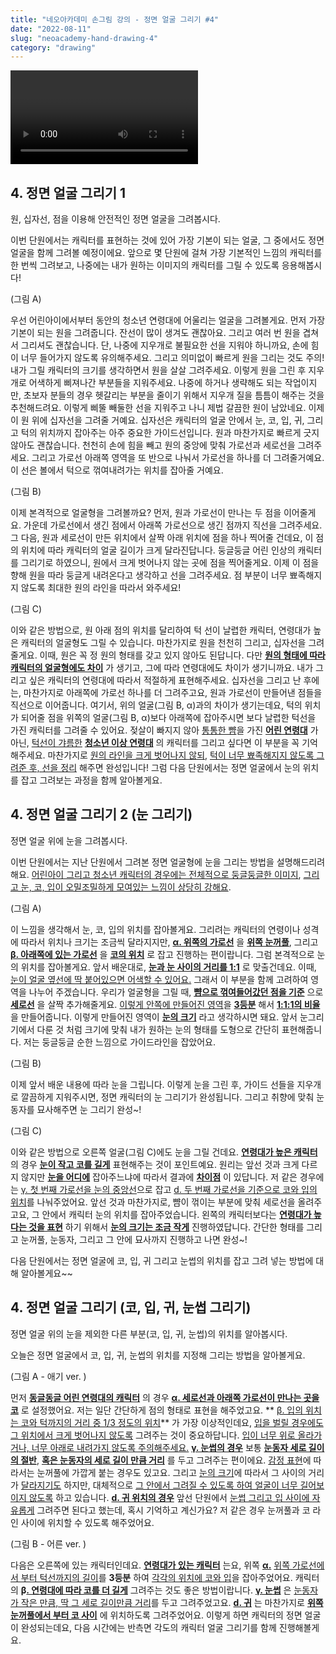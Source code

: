 ```yaml
---
title: "네오아카데미 손그림 강의 - 정면 얼굴 그리기 #4"
date: "2022-08-11"
slug: "neoacademy-hand-drawing-4"
category: "drawing"
---
```


<Video 
    videoSrcURL="https://www.youtube.com/embed/rXUq6RBJ19M"
    videoTitle="네오아카데미 손그림 강의 - 정면 얼굴 그리기 #4"
/>

## 4. 정면 얼굴 그리기 1
원, 십자선, 점을 이용해 안전적인 정면 얼굴을 그려봅시다.

이번 단원에서는 캐릭터를 표현하는 것에 있어 가장 기본이 되는 얼굴, 그 중에서도 정면 얼굴을 함께 그려볼 예정이에요. 앞으로 몇 단원에 걸쳐 가장 기본적인 느낌의 캐릭터를 한 번씩 그려보고, 나중에는 내가 원하는 이미지의 캐릭터를 그릴 수 있도록 응용해봅시다! 

(그림 A)

우선 어린아이에서부터 동안의 청소년 연령대에 어울리는 얼굴을 그려볼게요.
먼저 가장 기본이 되는 원을 그려줍니다. 잔선이 많이 생겨도 괜찮아요. 그리고 여러 번 원을 겹쳐서 그리셔도 괜찮습니다. 단, 나중에 지우개로 불필요한 선을 지워야 하니까요, 손에 힘이 너무 들어가지 않도록 유의해주세요. 그리고 의미없이 빠르게 원을 그리는 것도 주의! 내가 그릴 캐릭터의 크기를 생각하면서 원을 살살 그려주세요. 이렇게 원을 그린 후 지우개로 어색하게 삐져나간 부분들을 지워주세요. 나중에 하거나 생략해도 되는 작업이지만, 초보자 분들의 경우 헷갈리는 부분을 줄이기 위해서 지우개 질을 틈틈이 해주는 것을 추천해드려요. 이렇게 삐뚤 빼둘한 선을 지워주고 나니 제법 갈끔한 원이 남았네요. 이제 이 원 위에 십자선을 그려줄 거예요. 십자선은 캐릭터의 얼굴 안에서 눈, 코, 입, 귀, 그리고 턱의 위치까지 잡아주는 아주 중요한 가이드선입니다. 원과 마찬가지로 빠르게 긋지 않아도 괜찮습니다. 천천히 손에 힘을 빼고 원의 중앙에 맞춰 가로선과 세로선을 그려주세요. 그리고 가로선 아래쪽 영역을 또 반으로 나눠서 가로선을 하나를 더 그려줄거예요. 이 선은 볼에서 턱으로 꺾여내려가는 위치를 잡아줄 거예요.

(그림 B)

이제 본격적으로 얼굴형을 그려볼까요?
먼저, 원과 가로선이 만나는 두 점을 이어줄게요. 가운데 가로선에서 생긴 점에서 아래쪽 가로선으로 생긴 점까지 직선을 그려주세요. 그 다음, 원과 세로선이 만든 위치에서 살짝 아래 위치에 점을 하나 찍어줄 건데요, 이 점의 위치에 따라 캐릭터의 얼굴 길이가 크게 달라진답니다. 둥글둥글 어린 인상의 캐릭터를 그리기로 하였으니, 원에서 크게 벗어나지 않는 곳에 점을 찍어줄게요. 이제 이 점을 향해 원을 따라 둥글게 내려온다고 생각하고 선을 그려주세요. 점 부분이 너무 뾰족해지지 않도록 최대한 원의 라인을 따라서 와주세요! 

(그림 C)

이와 같은 방법으로, 원 아래 점의 위치를 달리하여 턱 선이 날렵한 캐릭터, 연령대가 높은 캐릭터의 얼굴형도 그릴 수 있습니다. 마찬가지로 원을 천천히 그리고, 십자선을 그려줄게요. 이때, 원은 꼭 정 원의 형태를 갖고 있지 않아도 된답니다. 다만 **<u>원의 형태에 따라</u>** **<u>캐릭터의 얼굴형에도 차이</u>** 가 생기고, 그에 따라 연령대에도 차이가 생기니까요. 내가 그리고 싶은 캐릭터의 연령대에 따라서 적절하게 표현해주세요. 십자선을 그리고 난 후에는, 마찬가지로 아래쪽에 가로선 하나를 더 그려주고요, 원과 가로선이 만들어낸 점들을 직선으로 이어줍니다. 여기서, 위의 얼굴(그림 B, α)과의 차이가 생기는데요, 턱의 위치가 되어줄 점을 위쪽의 얼굴(그림 B, α)보다 아래쪽에 잡아주시면 보다 날렵한 턱선을 가진 캐릭터를 그려줄 수 있어요. 젖살이 빠지지 않아 <u>통통한 뺨</u>을 가진 **<u>어린 연령대</u>** 가 아닌, <u>턱선이 갸름한</u> **<u>청소년 이상 연령대</u>** 의 캐릭터를 그리고 싶다면 이 부분을 꼭 기억해주세요. 마찬가지로 <u>원의 라인을 크게 벗어나지 않되</u>, <u>턱이 너무 뾰족해지지 않도록 그려준 후, 선을 정리</u> 해주면 완성입니다! 그럼 다음 단원에서는 정면 얼굴에서 눈의 위치를 잡고 그려보는 과정을 함께 알아볼게요.

## 4. 정면 얼굴 그리기 2 (눈 그리기)
정면 얼굴 위에 눈을 그려봅시다.

이번 단원에서는 지난 단원에서 그려본 정면 얼굴형에 눈을 그리는 방법을 설명해드리려 해요. <u>어린아이 그리고 청소년 캐릭터의 경우에는 전체적으로 둥글둥글한 이미지</u>, <u>그리고 눈, 코, 입이 오밀조밀하게 모여있는 느낌이 상당히 강해요</u>. 

(그림 A)

이 느낌을 생각해서 눈, 코, 입의 위치를 잡아볼게요. 그리려는 캐릭터의 연령이나 성격에 따라서 위치나 크기는 조금씩 달라지지만,  **<u>α. 위쪽의 가로선</u>** 을 **<u>위쪽 눈꺼풀</u>**, 그리고 **<u>β. 아래쪽에 있는 가로선</u>** 을 **<u>코의 위치</u>** 로 잡고 진행하는 편이랍니다. 그럼 본격적으로 눈의 위치를 잡아볼게요. 앞서 배운대로, **<u>눈과 눈 사이의 거리를 1:1</u>** 로 맞출건데요. 이때, <u>눈이 얼굴 옆선에 딱 붙어있으면 어색할 수 있어요.</u> 그래서 이 부분을 함께 고려하여 영역을 나누어 주겠습니다. 우리가 얼굴형을 그릴 때, **<u>뺨으로 꺾여들어갔던 점을 기준</u>** 으로 **<u>세로선</u>** 을 살짝 추가해줄게요. <u>이렇게 안쪽에 만들어진 영역</u>을 **<u>3등분</u>** 해서 **<u>1:1:1의 비율</u>** 을 만들어줍니다. 이렇게 만들어진 영역이 **<u>눈의 크기</u>** 라고 생각하시면 돼요. 앞서 눈그리기에서 다룬 것 처럼 크기에 맞춰 내가 원하는 눈의 형태를 도형으로 간단히 표현해줍니다. 저는 둥글둥글 순한 느낌으로 가이드라인을 잡았어요. 

(그림 B)

이제 앞서 배운 내용에 따라 눈을 그립니다. 이렇게 눈을 그린 후, 가이드 선들을 지우개로 깔끔하게 지워주시면, 정면 캐릭터의 눈 그리기가 완성됩니다. 그리고 취향에 맞춰 눈동자를 묘사해주면 눈 그리기 완성~!

(그림 C)

이와 같은 방법으로 오른쪽 얼굴(그림 C)에도 눈을 그릴 건데요.
**<u>연령대가 높은 캐릭터</u>** 의 경우 **<u>눈이 작고 코를 길게</u>** 표현해주는 것이 포인트예요. 원리는 앞선 것과 크게 다르지 않지만 **<u>눈을 어디에</u>** 잡아주느냐에 따라서 결과에 **<u>차이점</u>** 이 있답니다. 저 같은 경우에는 <u>γ. 첫 번째 가로선을 눈의 중앙선</u>으로 잡고 <u>d. 두 번째 가로선을 기준으로 코와 입의 위치</u>를 나눠주었어요. 앞선 것과 마찬가지로, 뺨이 꺾이는 부분에 맞춰 세로선을 올려주고요, 그 안에서 캐릭터 눈의 위치를 잡아주었습니다. 왼쪽의 캐릭터보다는 **<u>연령대가 높다는 것을 표현</u>** 하기 위해서 **<u>눈의 크기는 조금 작게</u>** 진행하였답니다. 간단한 형태를 그리고 눈꺼풀, 눈동자, 그리고 그 안에 묘사까지 진행하고 나면 완성~!

다음 단원에서는 정면 얼굴에 코, 입, 귀 그리고 눈썹의 위치를 잡고 그려 넣는 방법에 대해 알아볼게요~~


## 4. 정면 얼굴 그리기 (코, 입, 귀, 눈썹 그리기)
정면 얼굴 위의 눈을 제외한 다른 부분(코, 입, 귀, 눈썹)의 위치를 알아봅시다.

오늘은 정면 얼굴에서 코, 입, 귀, 눈썹의 위치를 지정해 그리는 방법을 알아볼게요.

(그림 A - 애기 ver. )

먼저 **<u>동글동글 어린 연령대의 캐릭터</u>** 의 경우 **<u>α. 세로선과 아래쪽 가로선이 만나는 곳을 코</u>** 로 설정했어요. 저는 일단 간단하게 점의 형태로 표현을 해주었고요. ** <u>β. 입의 위치는 코와 턱까지의 거리 중 1/3 정도의 위치</u>** 가 가장 이상적인데요, <u>입을 벌릴 경우에도 그 위치에서 크게 벗어나지 않도록</u> 그려주는 것이 중요하답니다. <u>입이 너무 위로 올라가거나, 너무 아래로 내려가지 않도록 주의해주세요.</u> **<u>γ. 눈썹의 경우</u>** 보통 **<u>눈동자 세로 길이의 절반</u>**, **<u>혹은 눈동자의 세로 길이 만큼 거리</u>** 를 두고 그려주는 편이에요. <u>감정 표현</u>에 따라서는 눈꺼풀에 가깝게 붙는 경우도 있고요. 그리고 <u>눈의 크기</u>에 따라서 그 사이의 거리가 <u>달라지기도</u> 하지만, 대체적으로 <u>그 안에서 그려질 수 있도록 하여 얼굴이 너무 길어보이지 않도록</u> 하고 있습니다. **<u>d. 귀 위치의 경우</u>** 앞선 단원에서 <u>눈썹 그리고 입 사이에 자유롭게</u> 그려주면 된다고 했는데, 혹시 기억하고 계신가요? 저 같은 경우 눈꺼풀과 코 라인 사이에 위치할 수 있도록 해주었어요.

(그림 B - 어른 ver. ) 

다음은 오른쪽에 있는 캐릭터인데요.
**<u>연령대가 있는 캐릭터</u>** 는요, 위쪽 **<u>α.</u>** <u>위쪽 가로선에서 부터 턱선까지의 길이</u>를 **3등분** 하여 <u>각각의 위치에 코와 입</u>을 잡아주었어요. 캐릭터의 **β<u>. 연령대에 따라 코를 더 길게</u>** 그려주는 것도 좋은 방법이랍니다. **<u>γ. 눈썹</u>** 은 <u>눈동자가 작은 만큼, 딱 그 세로 길이만큼 거리</u>를 두고 그려주었고요. **<u>d. 귀</u>** 는 마찬가지로 **<u>위쪽 눈꺼풀에서 부터 코 사이</u>** 에 위치하도록 그려주었어요. 이렇게 하면 캐릭터의 정면 얼굴이 완성되는데요, 다음 시간에는 반측면 각도의 캐릭터 얼굴 그리기를 함께 진행해볼게요.
